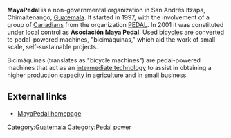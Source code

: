 '''MayaPedal''' is a non-governmental organization in San Andrés Itzapa, Chimaltenango, [[Guatemala]]. It started in 1997, with the involvement of a group of [[Canada|Canadians]] from the organization [[PEDAL]]. In 2001 it was constituted under local control as '''Asociación Maya Pedal'''. Used [[bicycle]]s are converted to pedal-powered machines, "bicimáquinas," which aid the work of small-scale, self-sustainable projects. 

Bicimáquinas (translates as "bicycle machines") are pedal-powered machines that act as an [[intermediate technology]] to assist in obtaining a higher production capacity in agriculture and in small business. 

==External links==
*[http://www.mayapedal.org MayaPedal homepage]


[[Category:Guatemala]]
[[Category:Pedal power]]